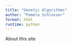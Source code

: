 ```yaml
---
title: "Genetic Algorithms"
author: "Pamela Schlosser"
format: html
runtime: python
---
```


About this site
